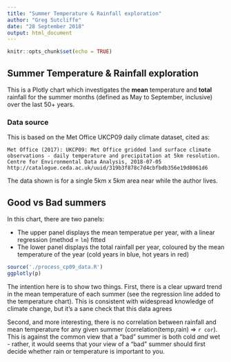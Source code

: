 ```yaml
---
title: "Summer Temperature & Rainfall exploration"
author: "Greg Sutcliffe"
date: "28 September 2018"
output: html_document
---
```


```r
knitr::opts_chunk$set(echo = TRUE)
```

## Summer Temperature & Rainfall exploration

This is a Plotly chart which investigates the **mean** temperature and **total** rainfall for the summer months (defined as May to September, inclusive) over the last 50+ years.

### Data source

This is based on the Met Office UKCP09 daily climate dataset, cited as:
```
Met Office (2017): UKCP09: Met Office gridded land surface climate
observations - daily temperature and precipitation at 5km resolution.
Centre for Environmental Data Analysis, 2018-07-05
http://catalogue.ceda.ac.uk/uuid/319b3f878c7d4cbfbdb356e19d8061d6
```

The data shown is for a single 5km x 5km area near while the author lives.

## Good vs Bad summers

In this chart, there are two panels:

* The upper panel displays the mean temperatue per year, with a linear regression (method = `lm`) fitted
* The lower panel displays the total rainfall per year, coloured by the mean temperature of the year (cold years in blue, hot years in red)

```r
source('./process_cp09_data.R')
ggplotly(p)
```

The intention here is to show two things. First, there is a clear upward trend in the mean temperature of each summer (see the regression line added to the temperature chart). This is consistent with widespread knowledge of climate change, but it's a sane check that this data agrees

Second, and more interesting, there is no correlation between rainfall and mean temperature for any given summer (correlation(temp,rain) => `r cor`). This is against the common view that a "bad" summer is both cold *and* wet - rather, it would seems that your view of a "bad" summer should first decide whether rain or temperature is important to you.